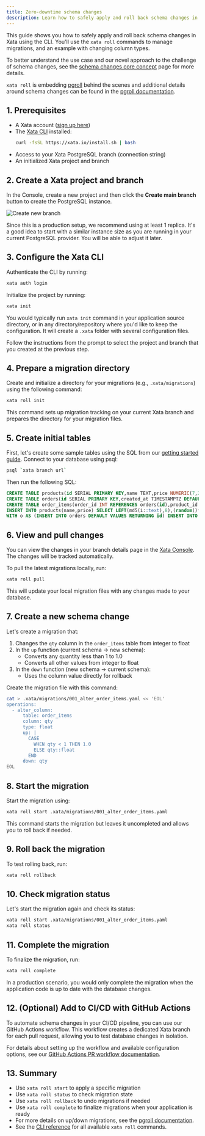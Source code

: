```yaml
---
title: Zero-downtime schema changes
description: Learn how to safely apply and roll back schema changes in Xata using the CLI.
---
```


This guide shows you how to safely apply and roll back schema changes in Xata using the CLI. You'll use the `xata roll` commands to manage migrations, and an example with changing column types.

To better understand the use case and our novel approach to the challenge of schema changes, see the [schema changes core concept](/core-concepts/schema-changes) page for more details.

`xata roll` is embedding [pgroll](https://pgroll.com) behind the scenes and additional details around schema changes can be found in the [pgroll documentation](https://pgroll.com/docs/latest).

## 1. Prerequisites

- A Xata account ([sign up here](https://console.xata.io))
- The [Xata CLI](/cli) installed:
  ```bash
  curl -fsSL https://xata.io/install.sh | bash
  ```
- Access to your Xata PostgreSQL branch (connection string)
- An initialized Xata project and branch

## 2. Create a Xata project and branch

In the Console, create a new project and then click the **Create main branch** button to create the PostgreSQL instance.

![Create new branch](assets/images/create-new-branch.png)

Since this is a production setup, we recommend using at least 1 replica. It's a good idea to start with a similar instance size as you are running in your current PostgreSQL provider. You will be able to adjust it later.

## 3. Configure the Xata CLI

Authenticate the CLI by running:

```sh
xata auth login
```

Initialize the project by running:

```sh
xata init
```

You would typically run `xata init` command in your application source directory, or in any directory/repository where you'd like to keep the configuration. It will create a `.xata` folder with several configuration files.

Follow the instructions from the prompt to select the project and branch that you created at the previous step.

## 4. Prepare a migration directory

Create and initialize a directory for your migrations (e.g., `.xata/migrations`) using the following command:

```sh
xata roll init
```

This command sets up migration tracking on your current Xata branch and prepares the directory for your migration files.

## 5. Create initial tables

First, let's create some sample tables using the SQL from our [getting started guide](/getting-started). Connect to your database using psql:

```sh
psql `xata branch url`
```

Then run the following SQL:

```sql
CREATE TABLE products(id SERIAL PRIMARY KEY,name TEXT,price NUMERIC(7,2));
CREATE TABLE orders(id SERIAL PRIMARY KEY,created_at TIMESTAMPTZ DEFAULT now());
CREATE TABLE order_items(order_id INT REFERENCES orders(id),product_id INT REFERENCES products(id),qty INT,PRIMARY KEY(order_id,product_id));
INSERT INTO products(name,price) SELECT LEFT(md5(i::text),8),(random()*90+10)::numeric(7,2) FROM generate_series(1,10)i;
WITH o AS (INSERT INTO orders DEFAULT VALUES RETURNING id) INSERT INTO order_items(order_id,product_id,qty) SELECT o.id,pid,(1+floor(random()*3))::int FROM o,(SELECT id pid FROM products ORDER BY random() LIMIT 5)p;
```

## 6. View and pull changes

You can view the changes in your branch details page in the [Xata Console](https://console.xata.io). The changes will be tracked automatically.

To pull the latest migrations locally, run:

```sh
xata roll pull
```

This will update your local migration files with any changes made to your database.

## 7. Create a new schema change

Let's create a migration that:
1. Changes the `qty` column in the `order_items` table from integer to float
2. In the `up` function (current schema → new schema):
   - Converts any quantity less than 1 to 1.0
   - Converts all other values from integer to float
3. In the `down` function (new schema → current schema):
   - Uses the column value directly for rollback

Create the migration file with this command:

```sh
cat > .xata/migrations/001_alter_order_items.yaml << 'EOL'
operations:
  - alter_column:
      table: order_items
      column: qty
      type: float
      up: |
        CASE 
          WHEN qty < 1 THEN 1.0
          ELSE qty::float
        END
      down: qty
EOL
```

## 8. Start the migration

Start the migration using:

```sh
xata roll start .xata/migrations/001_alter_order_items.yaml
```

This command starts the migration but leaves it uncompleted and allows you to roll back if needed.

## 9. Roll back the migration

To test rolling back, run:

```sh
xata roll rollback
```

## 10. Check migration status

Let's start the migration again and check its status:

```sh
xata roll start .xata/migrations/001_alter_order_items.yaml
xata roll status
```

## 11. Complete the migration

To finalize the migration, run:

```sh
xata roll complete
```

In a production scenario, you would only complete the migration when the application code is up to date with the database changes.

## 12. (Optional) Add to CI/CD with GitHub Actions

To automate schema changes in your CI/CD pipeline, you can use our GitHub Actions workflow. This workflow creates a dedicated Xata branch for each pull request, allowing you to test database changes in isolation.

For details about setting up the workflow and available configuration options, see our [GitHub Actions PR workflow documentation](/github-actions/pr).

## 13. Summary

- Use `xata roll start` to apply a specific migration
- Use `xata roll status` to check migration state
- Use `xata roll rollback` to undo migrations if needed
- Use `xata roll complete` to finalize migrations when your application is ready
- For more details on up/down migrations, see the [pgroll documentation](https://pgroll.com/docs/latest).
- See the [CLI reference](/cli/roll) for all available `xata roll` commands. 